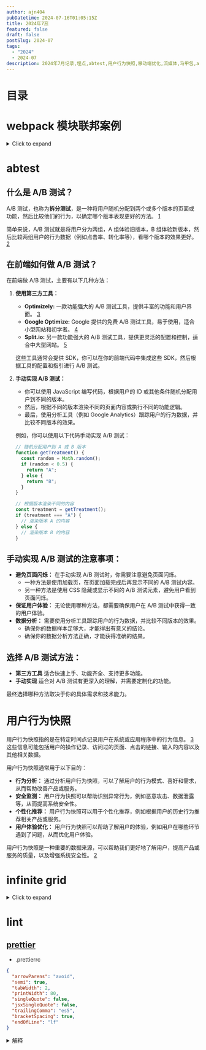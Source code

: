 ```yaml
---
author: ajn404
pubDatetime: 2024-07-16T01:05:15Z
title: 2024年7🈷️
featured: false
draft: false
postSlug: 2024-07
tags:
  - "2024"
  - 2024-07
description: 2024年7月记录,埋点,abtest,用户行为快照,移动端优化,流媒体,马甲包,ar,机器学习,移动端线程通信,render线程优化,帧动画通信,网络层,日志系统,缓存系统
---
```


# 目录

# webpack 模块联邦案例

<details>
<summary>Click to expand</summary>


<Webpack client:only="react" />

</details>

# abtest

## 什么是 A/B 测试？

A/B 测试，也称为**拆分测试**，是一种将用户随机分配到两个或多个版本的页面或功能，然后比较他们的行为，以确定哪个版本表现更好的方法。 [1](https://en.wikipedia.org/wiki/A/B_testing)

简单来说，A/B 测试就是将用户分为两组，A 组体验旧版本，B 组体验新版本，然后比较两组用户的行为数据（例如点击率、转化率等），看哪个版本的效果更好。 [2](https://www.split.io/blog/a-b-testing-on-the-front-end/)

## 在前端如何做 A/B 测试？

在前端做 A/B 测试，主要有以下几种方法：

1. **使用第三方工具：**

   - **Optimizely:** 一款功能强大的 A/B 测试工具，提供丰富的功能和用户界面。 [3](https://www.optimizely.com/)
   - **Google Optimize:** Google 提供的免费 A/B 测试工具，易于使用，适合小型网站和初学者。 [4](https://optimize.google.com/)
   - **Split.io:** 另一款功能强大的 A/B 测试工具，提供更灵活的配置和控制，适合中大型网站。 [5](https://www.split.io/)

   这些工具通常会提供 SDK，你可以在你的前端代码中集成这些 SDK，然后根据工具的配置和指引进行 A/B 测试。

2. **手动实现 A/B 测试：**

   - 你可以使用 JavaScript 编写代码，根据用户的 ID 或其他条件随机分配用户到不同的版本。
   - 然后，根据不同的版本渲染不同的页面内容或执行不同的功能逻辑。
   - 最后，使用分析工具（例如 Google Analytics）跟踪用户的行为数据，并比较不同版本的效果。

   例如，你可以使用以下代码手动实现 A/B 测试：

   ```javascript
   // 随机分配用户到 A 或 B 版本
   function getTreatment() {
     const random = Math.random();
     if (random < 0.5) {
       return "A";
     } else {
       return "B";
     }
   }

   // 根据版本渲染不同的内容
   const treatment = getTreatment();
   if (treatment === "A") {
     // 渲染版本 A 的内容
   } else {
     // 渲染版本 B 的内容
   }
   ```

## 手动实现 A/B 测试的注意事项：

- **避免页面闪烁：** 在手动实现 A/B 测试时，你需要注意避免页面闪烁。
  - 一种方法是使用加载页，在页面加载完成后再显示不同的 A/B 测试内容。
  - 另一种方法是使用 CSS 隐藏或显示不同的 A/B 测试元素，避免用户看到页面闪烁。
- **保证用户体验：** 无论使用哪种方法，都需要确保用户在 A/B 测试中获得一致的用户体验。
- **数据分析：** 需要使用分析工具跟踪用户的行为数据，并比较不同版本的效果。
  - 确保你的数据样本足够大，才能得出有意义的结论。
  - 确保你的数据分析方法正确，才能获得准确的结果。

## 选择 A/B 测试方法：

- **第三方工具** 适合快速上手、功能齐全、支持更多功能。
- **手动实现** 适合对 A/B 测试有更深入的理解，并需要定制化的功能。

最终选择哪种方法取决于你的具体需求和技术能力。

# 用户行为快照

用户行为快照指的是在特定时间点记录用户在系统或应用程序中的行为信息。 [3](https://www.researchgate.net/figure/Snapshot-showing-a-specific-users-behaviour_fig4_315511165) 这些信息可能包括用户的操作记录、访问过的页面、点击的链接、输入的内容以及其他相关数据。

用户行为快照通常用于以下目的：

- **行为分析：** 通过分析用户行为快照，可以了解用户的行为模式、喜好和需求，从而帮助改善产品或服务。
- **安全监测：** 用户行为快照可以帮助识别异常行为，例如恶意攻击、数据泄露等，从而提高系统安全性。
- **个性化推荐：** 用户行为快照可以用于个性化推荐，例如根据用户的历史行为推荐相关产品或服务。
- **用户体验优化：** 用户行为快照可以帮助了解用户的体验，例如用户在哪些环节遇到了问题，从而优化用户体验。

用户行为快照是一种重要的数据来源，可以帮助我们更好地了解用户，提高产品或服务的质量，以及增强系统安全性。 [2](https://www.proofpoint.com/us/threat-reference/user-entity-behavior-analytics-ueba)

# infinite grid

<details>
<summary>Click to expand</summary>

<a
  class="fixed top-8 right-8 text-cyan-300 text-lg indent-8 p-2 z-10 no-underline animate-bounce"
  href="#infinite-grid"
>
  {" "}
  回到上面
</a>


<Grid />

</details>

# lint

## [prettier](https://prettier.io/docs/en/configuration.html)

- .prettierrc

```json
{
  "arrowParens": "avoid",
  "semi": true,
  "tabWidth": 2,
  "printWidth": 80,
  "singleQuote": false,
  "jsxSingleQuote": false,
  "trailingComma": "es5",
  "bracketSpacing": true,
  "endOfLine": "lf"
}
```

<details>
<summary>解释</summary>

这个 `.prettierrc` 文件是 Prettier 的配置文件，用于定义代码格式化的规则。以下是每个选项的详细解释：

1. **arrowParens**: `"avoid"` - 在箭头函数中，如果参数只有一个，则不需要括号。例如，`x => x + 1` 而不是 `(x) => x + 1`。

2. **semi**: `true` - 在语句的末尾添加分号。这意味着每个语句结束时都会有一个分号，例如 `const a = 1;`。

3. **tabWidth**: `2` - 每个缩进级别使用两个空格。这会影响代码的缩进方式，使代码更紧凑。

4. **printWidth**: `80` - 指定每行的最大字符数，超过这个长度的行会被换行。这个设置通常用于提高代码的可读性。

5. **singleQuote**: `false` - 使用双引号而不是单引号来包围字符串。例如，`"hello"` 而不是 `'hello'`。

6. **jsxSingleQuote**: `false` - 在 JSX 中使用双引号而不是单引号。这适用于 React 组件中的字符串属性。

7. **trailingComma**: `"es5"` - 在 ES5 语法中允许在对象和数组的最后一个元素后面添加逗号。例如，`const arr = [1, 2, 3,];`。

8. **bracketSpacing**: `true` - 在对象字面量的花括号内添加空格。例如，`{ foo: bar }` 而不是 `{foo: bar}`。

9. **endOfLine**: `"lf"` - 使用换行符（LF）作为行结束符。这在跨平台开发时非常重要，以确保不同操作系统之间的一致性。

这些配置选项帮助开发者保持代码风格的一致性，提升代码的可读性和维护性。可以根据团队的需求和个人偏好进行调整，以适应不同的项目要求[1](https://prettier.io/docs/en/configuration.html)[3](https://prettier.io/docs/en/options.html)。

</details>
